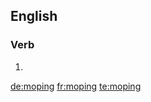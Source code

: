 ==English==

===Verb===
{{head|en}}

# {{present participle of|mope}}

[[de:moping]]
[[fr:moping]]
[[te:moping]]